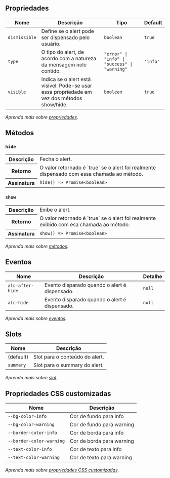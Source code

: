 
## Propriedades

| Nome | Descrição | Tipo | Default |
| ---- | --------- | ---- | ------- |
| `dismissible`  | Define se o alert pode ser dispensado pelo usuário. | <code>boolean</code> | `true` |
| `type`  | O tipo do alert, de acordo com a natureza da mensagem nele contido. | <code>"error" &#124; "info" &#124; "success" &#124; "warning"</code> | `'info'` |
| `visible`  | Indica se o alert está visível. Pode-se usar essa propriedade em vez dos métodos show/hide. | <code>boolean</code> | `true` |

*Aprenda mais sobre <a href="/alcance/docs/components/introducao#propriedades" class="alc-link">propriedades</a>.*

## Métodos

### `hide`

<table>
<tr>
<th>Descrição</th>
<td>Fecha o alert.</td>
</tr>
<tr>
<th>Retorno</th>
<td>O valor retornado é `true` se o alert foi realmente dispensado com essa chamada ao método.</td>
</tr>
<tr>
<th>Assinatura</th>
<td><code>hide() =&gt; Promise&lt;boolean&gt;</code></td>
</tr>
</table>

### `show`

<table>
<tr>
<th>Descrição</th>
<td>Exibe o alert.</td>
</tr>
<tr>
<th>Retorno</th>
<td>O valor retornado é `true` se o alert foi realmente exibido com esa chamada ao método.</td>
</tr>
<tr>
<th>Assinatura</th>
<td><code>show() =&gt; Promise&lt;boolean&gt;</code></td>
</tr>
</table>

*Aprenda mais sobre <a href="/alcance/docs/components/introducao#métodos" class="alc-link">métodos</a>.*

## Eventos

| Nome | Descrição | Detalhe |
| ---- | --------- | ------- |
| `alc-after-hide` | Evento disparado quando o alert é dispensado. | <code>null</code> |
| `alc-hide` | Evento disparado quando o alert é dispensado. | <code>null</code> |

*Aprenda mais sobre <a href="/alcance/docs/components/introducao#eventos" class="alc-link">eventos</a>.*

## Slots

| Nome | Descrição |
| ---- | --------- |
| (default) | Slot para o conteúdo do alert. |
| `summary` | Slot para o summary do alert. |

*Aprenda mais sobre <a href="/alcance/docs/components/introducao#slot" class="alc-link">slot</a>.*

## Propriedades CSS customizadas

| Nome | Descrição |
| ---- | --------- |
| <code>--bg-color-info</code> | Cor de fundo para info |
| <code>--bg-color-warning</code> | Cor de fundo para warning |
| <code>--border-color-info</code> | Cor de borda para info |
| <code>--border-color-warning</code> | Cor de borda para warning |
| <code>--text-color-info</code> | Cor de texto para info |
| <code>--text-color-warning</code> | Cor de texto para warning |

*Aprenda mais sobre <a href="/alcance/docs/components/introducao#propriedades-de-css-customizadas" class="alc-link">propriedades CSS customizadas</a>.*
